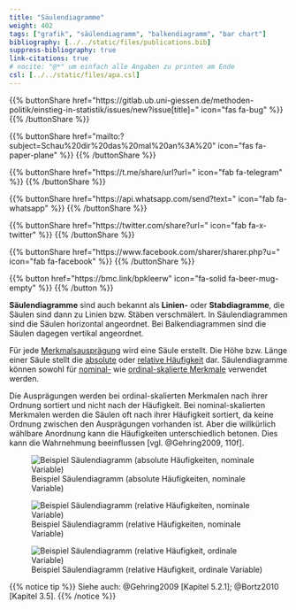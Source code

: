 ```yaml
---
title: "Säulendiagramme"
weight: 402
tags: ["grafik", "säúlendiagramm", "balkendiagramm", "bar chart"]
bibliography: [../../static/files/publications.bib]
suppress-bibliography: true
link-citations: true
# nocite: "@*" um einfach alle Angaben zu printen am Ende
csl: [../../static/files/apa.csl]
---
```


{{% buttonShare href=\"https\:\/\/gitlab.ub.uni-giessen.de\/methoden-politik\/einstieg-in-statistik\/issues\/new?issue[title]=\" icon=\"fas fa-bug\" %}} {{% /buttonShare %}} 

{{% buttonShare href=\"mailto\:?subject=Schau\%20dir\%20das\%20mal\%20an\%3A\%20\" icon=\"fas fa-paper-plane\" %}} {{% /buttonShare %}}

{{% buttonShare href=\"https\:\/\/t.me\/share\/url?url=\" icon=\"fab fa-telegram\" %}} {{% /buttonShare %}}

{{% buttonShare href=\"https\:\/\/api.whatsapp.com\/send?text=\" icon=\"fab fa-whatsapp\" %}} {{% /buttonShare %}}

{{% buttonShare href=\"https\:\/\/twitter.com\/share?url=\" icon=\"fab fa-x-twitter\" %}} {{% /buttonShare %}}

{{% buttonShare href=\"https\:\/\/www.facebook.com\/sharer\/sharer.php?u=\" icon=\"fab fa-facebook\" %}} {{% /buttonShare %}}

{{% button href=\"https\:\/\/bmc.link\/bpkleerw\" icon=\"fa-solid fa-beer-mug-empty\" %}} {{% /button %}}

**Säulendiagramme** sind auch bekannt als **Linien-** oder **Stabdiagramme**, die Säulen sind dann zu Linien bzw. Stäben verschmälert. In Säulendiagrammen sind die Säulen horizontal angeordnet. Bei Balkendiagrammen sind die Säulen dagegen vertikal angeordnet.

Für jede [Merkmalsausprägung](../../glossar/merkmalsauspraegung/index.html) wird eine Säule erstellt. Die Höhe bzw. Länge einer Säule stellt die [absolute](../../glossar/absolutehaeufigkeit/index.html) oder [relative Häufigkeit](../../glossar/relativehaeufigkeit/index.html) dar. Säulendiagramme können sowohl für [nominal-](../../glossar/nominalskala/index.html) wie [ordinal-skalierte Merkmale](../../glossar/ordinalskala/index.html) verwendet werden.

Die Ausprägungen werden bei ordinal-skalierten Merkmalen nach ihrer Ordnung sortiert und nicht nach der Häufigkeit. Bei nominal-skalierten Merkmalen werden die Säulen oft nach ihrer Häufigkeit sortiert, da keine Ordnung zwischen den Ausprägungen vorhanden ist. Aber die willkürlich wählbare Anordnung kann die Häufigkeiten unterschiedlich betonen. Dies kann die Wahrnehmung beeinflussen [vgl. @Gehring2009, 110f].

![Beispiel Säulendiagramm (absolute Häufigkeiten, nominale Variable)](../images/barchart_abs.png)

![Beispiel Säulendiagramm (relative Häufigkeiten, nominale Variable)](../images/barchart_rel.png)

![Beispiel Säulendiagramm (relative Häufigkeit, ordinale Variable)](../images/barchart_rel2.png)

{{% notice tip %}}
Siehe auch: @Gehring2009 [Kapitel 5.2.1]; @Bortz2010 [Kapitel 3.5].
{{% /notice %}}